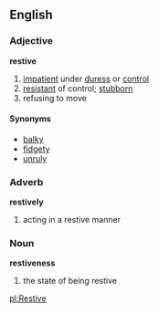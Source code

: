 == English ==
=== Adjective ===
'''restive'''
# [[impatient]] under [[duress]] or [[control]]
# [[resistant]] of control; [[stubborn]]
# refusing to move

==== Synonyms ====
*[[balky]]
*[[fidgety]]
*[[unruly]]

=== Adverb ===
'''restively'''
# acting in a restive manner

=== Noun ===
'''restiveness'''
# the state of being restive

[[pl:Restive]]